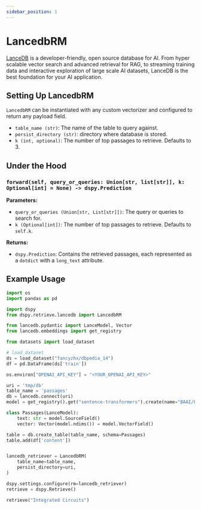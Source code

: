 ```yaml
---
sidebar_position: 1
---
```


# LancedbRM

[LanceDB](http://lancedb.com/) is a developer-friendly, open source database for AI. From hyper scalable vector search and advanced retrieval for RAG, to streaming training data and interactive exploration of large scale AI datasets, LanceDB is the best foundation for your AI application.

## Setting Up LancedbRM

`LancedbRM` can be instantiated with any custom vectorizer and configured to return any payload field.

- `table_name (str)`: The name of the table to query against.
- `persist_directory (str)`: directory where database is stored.
- `k (int, optional)`: The number of top passages to retrieve. Defaults to 3.

## Under the Hood

### `forward(self, query_or_queries: Union[str, list[str]], k: Optional[int] = None) -> dspy.Prediction`

**Parameters:**

- `query_or_queries (Union[str, List[str]])`: The query or queries to search for.
- `k (Optional[int])`: The number of top passages to retrieve. Defaults to `self.k`.

**Returns:**

- `dspy.Prediction`: Contains the retrieved passages, each represented as a `dotdict` with a `long_text` attribute.

## Example Usage

```python
import os
import pandas as pd

import dspy
from dspy.retrieve.lancedb import LancedbRM

from lancedb.pydantic import LanceModel, Vector
from lancedb.embeddings import get_registry

from datasets import load_dataset

# load_dataset
ds = load_dataset("fancyzhx/dbpedia_14")
df = pd.DataFrame(ds['train'])

os.environ["OPENAI_API_KEY"] = "<YOUR_OPENAI_API_KEY>"

uri = 'tmp/db'
table_name = 'passages'
db = lancedb.connect(uri)
model = get_registry().get("sentence-transformers").create(name="BAAI/bge-small-en-v1.5", device="cpu")

class Passages(LanceModel):
    text: str = model.SourceField()
    vector: Vector(model.ndims()) = model.VectorField()

table = db.create_table(table_name, schema=Passages)
table.add(df['content'])


lancedb_retriever = LancedbRM(
    table_name=table_name,
    persist_directory=uri,
)

dspy.settings.configure(rm=lancedb_retriever)
retrieve = dspy.Retrieve()

retrieve("Integrated Circuits")
```
